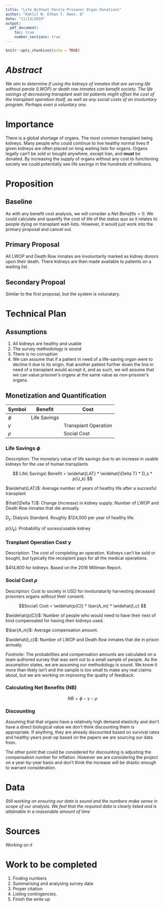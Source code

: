 ```yaml
---
title: "Life Without Parole Prisoner Organ Donations"
author: "Kahlil W. Ethan T. Owen. D"
date: "11/13/2019"
output: 
  pdf_document:
    toc: true
    number_sections: true
---
```


```r
knitr::opts_chunk$set(echo = TRUE)
```

# *Abstract* {-}
*We aim to determine if using the kidneys of inmates that are serving life without parole (LWOP) or death row inmates can benefit society. The life savings of decreasing transplant wait list patients might offset the cost of the transplant operation itself, as well as any social costs of an involuntary program. Perhaps even a voluntary one.*

\break

# Importance

There is a global shortage of organs. The most common transplant being kidneys. Many people who could continue to live healthy normal lives if given kidneys are often placed on long waiting lists for organs. Organs legally can't be sold or bought anywhere, except Iran, and **must** be donated. By increasing the supply of organs without any cost to functioning society we could potentially see life savings in the hundreds of milliosns.


# Proposition

## Baseline

As with any benefit cost analysis, we will consider a $Net\ Benefits = 0$. We could calculate and quantify the cost of life of the status quo as it relates to people dying on transplant wait-lists. However, it would just work into the primary proposal and cancel out. 

## Primary Proposal

All LWOP and Death Row inmates are involuntarily marked as kidney donors upon their death. There kidneys are then made available to patients on a waiting list.

## Secondary Propoal

Similar to the first proposal, but the system is volunatary.

\break

# Technical Plan

## Assumptions

1. All kidneys are healthy and usable
2. The survey methodology is sound
3. There is no corruption
4. We can assume that if a patient in need of a life-saving organ were to decline it due to its origin, that another patient further down the line in need of a transplant would accept it, and as such, we will assume that we can value prisoner’s organs at the same value as non-prisoner’s organs.


## Monetization and Quantification

|Symbol|Benefit|Cost| 
|---|---|---|
|$\phi$| Life Savings |   |
|$\gamma$|   |Transplant Operation|
|$\rho$|   | Social Cost|

### Life Savings $\phi$
Description: The monetary value of life savings due to an increase in usable kidneys for the use of human transplants

$$ Life\ Savings\ Benefit = \widehat{LAT} * \widehat{\Delta T} * D_s * p(U_k) $$

$\widehat{LAT}$: Average number of years of healthy life after a succesful transplant

$\hat{\Delta T}$: Change (*increase*) in kidney supply. Number of LWOP and Death Row inmates that die annually.

$D_s$: Dialysis Standard. Roughly $124,000 per year of healthy life.

$p(U_k)$: Probability of sucess/usable kidney

### Tranplant Operation Cost $\gamma$
Description: The cost of completing an operation. Kidneys can't be sold or bought, but typically the receipient pays for all the medical operations.

$414,800 for kidneys.
Based on the 2016 Milliman Report.

### Social Cost $\rho$
Description: Cost to society in USD for involunatarily harvesting deceased prisoners organs without their consent.

$$Social\ Cost = \widehat{p(C)} * \bar{A_m} * \widehat{I_c} $$

$\widehat{p(C)}$: Number of people who would need to have their next of kind compensated for having their kidneys used.

$\bar{A_m}$: Average compensation amount.

$\widehat{I_c}$: Number of LWOP and Death Row inmates that die in prison annualy.

*Footnote:* The probabilities and compensation amounts are calculated on a team authored survey that was sent out to a small sample of people. As the assumption states, we are assuming our methodology is sound. We know it more than likely isn't and the sample is too small to make any real claims about, but we are working on improving the quality of feedback.

### Calculating Net Benefits (NB)

$$ NB = \phi - \gamma - \rho$$

### Discounting 

Assuming that that organs have a relatively high demand elasticity and don't have a direct biological value we don't think discounting them is appropriate. If anything, they are already discounted based on survival rates and healthy years post-op based on the papers we are sourcing our data from.

The other point that could be considered for discounting is adjusting the compensation number for inflation. However we are considering the project on a year-by-year basis and don't think the increase will be drastic enough to warrant consideration.

# Data
*Still working on ensuring our data is sound and the numbers make sense in scope of our analysis. We feel that the required data is clearly listed and is attainable in a reasonable amount of time*

# Sources
*Working on it*

# Work to be completed

1. Finding numbers
2. Summarising and analysing survey data
3. Proper citation
4. Listing contingencies.
5. Finish the write up